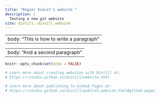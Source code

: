 ```yaml
---
title: "Rogier Kievit's website "
description: |
  Testing a new git website
site: distill::distill_website
---
```


---
body: "This is how to write a paragraph"
---


---
body: "And a second paragraph"
---

```r
knitr::opts_chunk$set(echo = FALSE)

# Learn more about creating websites with Distill at:
# https://rstudio.github.io/distill/website.html

# Learn more about publishing to GitHub Pages at:
# https://rstudio.github.io/distill/publish_website.html#github-pages

```

